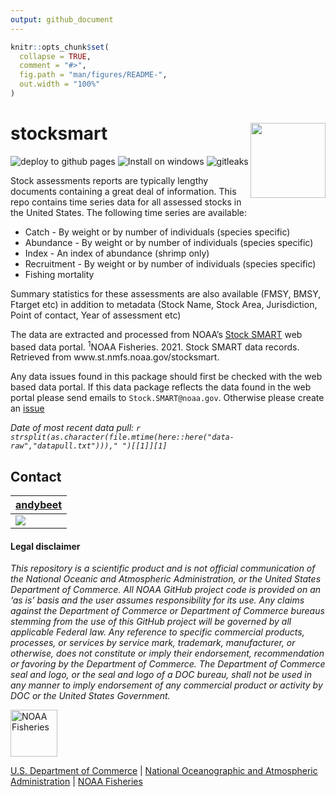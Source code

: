 ```yaml
---
output: github_document
---
```


<!-- README.md is generated from README.Rmd. Please edit that file -->


```r
knitr::opts_chunk$set(
  collapse = TRUE,
  comment = "#>",
  fig.path = "man/figures/README-",
  out.width = "100%"
)
```

# stocksmart <img src="man/figures/logo.png" align="right" width="120" /> 

<!-- badges: start -->
![deploy to github pages](https://github.com/NOAA-EDAB/stocksmart/workflows/deploy%20to%20github%20pages/badge.svg)
![Install on windows](https://github.com/NOAA-EDAB/stocksmart/workflows/Install%20on%20windows/badge.svg)
![gitleaks](https://github.com/NOAA-EDAB/stocksmart/workflows/gitleaks/badge.svg)
<!-- badges: end -->

Stock assessments reports are typically lengthy documents containing a great deal of information. This repo contains time series data for all assessed stocks in the United States. The following time series are available:

* Catch - By weight or by number of individuals (species specific)
* Abundance - By weight or by number of individuals (species specific)
* Index - An index of abundance (shrimp only)
* Recruitment - By weight or by number of individuals (species specific)
* Fishing mortality

Summary statistics for these assessments are also available (FMSY, BMSY, Ftarget etc) in addition to metadata (Stock Name, Stock Area, Jurisdiction, Point of contact, Year of assessment etc)

The data are extracted and processed from NOAA's [Stock SMART](https://www.st.nmfs.noaa.gov/stocksmart?app=homepage) web based data portal.
<sup>1</sup>NOAA Fisheries. 2021. Stock SMART data records. Retrieved from www.st.nmfs.noaa.gov/stocksmart. 

Any data issues found in this package should first be checked with the web based data portal. If this data package reflects the data found in the web portal please send emails to `Stock.SMART@noaa.gov`. Otherwise please create an [issue](https://github.com/NOAA-EDAB/stocksmart/issues)


*Date of most recent data pull: `r strsplit(as.character(file.mtime(here::here("data-raw","datapull.txt")))," ")[[1]][1]`*

## Contact

| [andybeet](https://github.com/andybeet)        
| ----------------------------------------------------------------------------------------------- 
| [![](https://avatars1.githubusercontent.com/u/22455149?s=100&v=4)](https://github.com/andybeet) | 



#### Legal disclaimer

*This repository is a scientific product and is not official
communication of the National Oceanic and Atmospheric Administration, or
the United States Department of Commerce. All NOAA GitHub project code
is provided on an ‘as is’ basis and the user assumes responsibility for
its use. Any claims against the Department of Commerce or Department of
Commerce bureaus stemming from the use of this GitHub project will be
governed by all applicable Federal law. Any reference to specific
commercial products, processes, or services by service mark, trademark,
manufacturer, or otherwise, does not constitute or imply their
endorsement, recommendation or favoring by the Department of Commerce.
The Department of Commerce seal and logo, or the seal and logo of a DOC
bureau, shall not be used in any manner to imply endorsement of any
commercial product or activity by DOC or the United States Government.*

<img src="https://raw.githubusercontent.com/nmfs-general-modeling-tools/nmfspalette/main/man/figures/noaa-fisheries-rgb-2line-horizontal-small.png" height="75" alt="NOAA Fisheries">

[U.S. Department of Commerce](https://www.commerce.gov/) | [National Oceanographic and Atmospheric Administration](https://www.noaa.gov) | [NOAA Fisheries](https://www.fisheries.noaa.gov/)
